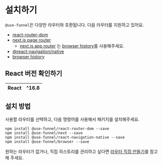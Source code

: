 # 설치하기

`@use-funnel`은 다양한 라우터와 호환됩니다. 다음 라우터를 지원하고 있어요.

- [react-router-dom](https://reactrouter.com)
- [next.js page router](https://nextjs.org/docs/pages)
  - [next.js app router](https://nextjs.org/docs/app/building-your-application) 는 [browser history](https://developer.mozilla.org/en-US/docs/Web/API/History)를 사용해주세요.
- [@react-navigation/native](https://reactnavigation.org/)
- [browser history](https://developer.mozilla.org/en-US/docs/Web/API/History)

## React 버전 확인하기

| React | ^16.8 |
| :---: | :---: |

## 설치 방법

사용할 라우터를 선택하고, 다음 명령어를 사용해서 패키지를 설치해주세요.

```shell npm2yarn
npm install @use-funnel/react-router-dom --save
npm install @use-funnel/next --save
npm install @use-funnel/react-navigation-native --save
npm install @use-funnel/browser --save
```

원하는 라우터가 없거나, 직접 히스토리를 관리하고 싶다면 [라우터 직접 만들기](/docs/custom-router)를 참고해 주세요.
